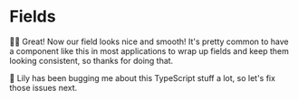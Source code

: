 # Fields

👨‍💼 Great! Now our field looks nice and smooth! It's pretty common to have a
component like this in most applications to wrap up fields and keep them looking
consistent, so thanks for doing that.

🦺 Lily has been bugging me about this TypeScript stuff a lot, so let's fix
those issues next.

